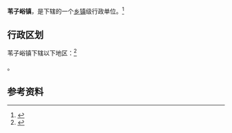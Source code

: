 {{中国乡级行政区|21/04/22/105/000}}

'''苇子峪镇'''，是{{PRC admin/fullname|21/04/22/105/000|3}}下辖的一个[[乡镇|乡镇]]级行政单位。<ref>{{PRC admin/ref sgc|{{PRC admin/parent|21/04/22/105/000}}}}</ref>

== 行政区划 ==

苇子峪镇下辖以下地区：<ref>{{PRC admin/ref sgc|21/04/22/105/000}}</ref>

{{PRC admin/children|21/04/22/105/000}}。

== 参考资料 ==

{{reflist}}

{{行政区划小作品}}
{{PRC admin/navcat|21/04/22/105/000}}
